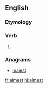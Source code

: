 ==English==

===Etymology===
{{suffix|aim|est|lang=en}}

===Verb===
{{head|en|verb form}}

# {{en-archaic second-person singular of|aim}}

===Anagrams===
* [[maiest#English|maiest]]

[[fr:aimest]]
[[hi:aimest]]